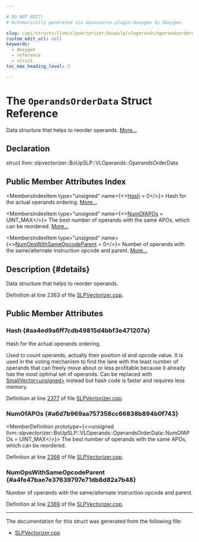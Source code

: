 ```yaml
---

# DO NOT EDIT!
# Automatically generated via docusaurus-plugin-doxygen by Doxygen.

slug: /api/structs/llvm/slpvectorizer/boupslp/vloperands/operandsorderdata
custom_edit_url: null
keywords:
  - doxygen
  - reference
  - struct
toc_max_heading_level: 3

---
```





# The `OperandsOrderData` Struct Reference

<DoxygenPage pluginConfig={pluginConfig}>

Data structure that helps to reorder operands. <a href="#details">More...</a>

## Declaration

<CodeBlock>struct llvm::slpvectorizer::BoUpSLP::VLOperands::OperandsOrderData</CodeBlock>

## Public Member Attributes Index

<MembersIndex>

<MembersIndexItem
  type="unsigned"
  name={<><a href="#aa4ed9a6ff7cdb49815d4bbf3e471207a">Hash</a> = 0</>}>
Hash for the actual operands ordering. <a href="#aa4ed9a6ff7cdb49815d4bbf3e471207a">More...</a>
</MembersIndexItem>

<MembersIndexItem
  type="unsigned"
  name={<><a href="#a6d7b969aa757358cc66838b894b0f743">NumOfAPOs</a> = UINT&#95;MAX</>}>
The best number of operands with the same APOs, which can be reordered. <a href="#a6d7b969aa757358cc66838b894b0f743">More...</a>
</MembersIndexItem>

<MembersIndexItem
  type="unsigned"
  name={<><a href="#a4fe47bae7e37639797e71db8d82a7b48">NumOpsWithSameOpcodeParent</a> = 0</>}>
Number of operands with the same/alternate instruction opcode and parent. <a href="#a4fe47bae7e37639797e71db8d82a7b48">More...</a>
</MembersIndexItem>

</MembersIndex>

## Description {#details}

Data structure that helps to reorder operands.

Definition at line 2363 of file <a href="/docs/api/files/lib/lib/transforms/lib/transforms/vectorize/slpvectorizer-cpp">SLPVectorizer.cpp</a>.

<SectionDefinition>

## Public Member Attributes

### Hash {#aa4ed9a6ff7cdb49815d4bbf3e471207a}

<MemberDefinition
  prototype="unsigned llvm::slpvectorizer::BoUpSLP::VLOperands::OperandsOrderData::Hash = 0">
Hash for the actual operands ordering.

Used to count operands, actually their position id and opcode value. It is used in the voting mechanism to find the lane with the least number of operands that can freely move about or less profitable because it already has the most optimal set of operands. Can be replaced with <a href="/docs/api/classes/llvm/smallvector">SmallVector&lt;unsigned&gt;</a> instead but hash code is faster and requires less memory.

Definition at line <a href="/docs/api/files/lib/lib/transforms/lib/transforms/vectorize/slpvectorizer-cpp/#l02377">2377</a> of file <a href="/docs/api/files/lib/lib/transforms/lib/transforms/vectorize/slpvectorizer-cpp">SLPVectorizer.cpp</a>.
</MemberDefinition>

### NumOfAPOs {#a6d7b969aa757358cc66838b894b0f743}

<MemberDefinition
  prototype={<>unsigned llvm::slpvectorizer::BoUpSLP::VLOperands::OperandsOrderData::NumOfAPOs = UINT&#95;MAX</>}>
The best number of operands with the same APOs, which can be reordered.

Definition at line <a href="/docs/api/files/lib/lib/transforms/lib/transforms/vectorize/slpvectorizer-cpp/#l02366">2366</a> of file <a href="/docs/api/files/lib/lib/transforms/lib/transforms/vectorize/slpvectorizer-cpp">SLPVectorizer.cpp</a>.
</MemberDefinition>

### NumOpsWithSameOpcodeParent {#a4fe47bae7e37639797e71db8d82a7b48}

<MemberDefinition
  prototype="unsigned llvm::slpvectorizer::BoUpSLP::VLOperands::OperandsOrderData::NumOpsWithSameOpcodeParent = 0">
Number of operands with the same/alternate instruction opcode and parent.

Definition at line <a href="/docs/api/files/lib/lib/transforms/lib/transforms/vectorize/slpvectorizer-cpp/#l02369">2369</a> of file <a href="/docs/api/files/lib/lib/transforms/lib/transforms/vectorize/slpvectorizer-cpp">SLPVectorizer.cpp</a>.
</MemberDefinition>

</SectionDefinition>

<hr/>

The documentation for this struct was generated from the following file:

<ul>
<li><a href="/docs/api/files/lib/lib/transforms/lib/transforms/vectorize/slpvectorizer-cpp">SLPVectorizer.cpp</a></li>
</ul>

</DoxygenPage>
